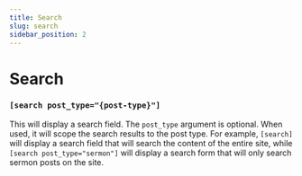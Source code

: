 ```yaml
---
title: Search
slug: search
sidebar_position: 2
---
```


# Search

### `[search post_type="{post-type}"]`

This will display a search field. The `post_type` argument is optional. When used, it will scope the search results to the post type. For example, `[search]` will display a search field that will search the content of the entire site, while `[search post_type="sermon"]` will display a search form that will only search sermon posts on the site.
